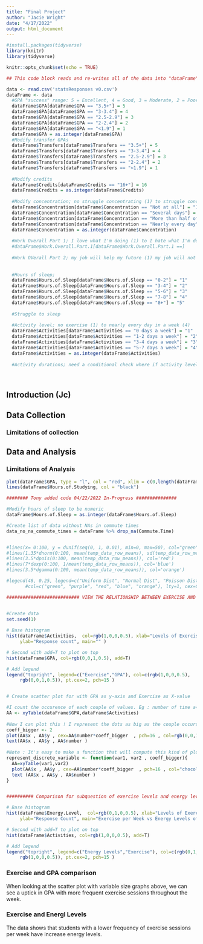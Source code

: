 ---
title: "Final Project"
author: "Jacie Wright"
date: "4/17/2022"
output: html_document
---

```{r setup, include=FALSE}
#install.packages(tidyverse)
library(knitr)
library(tidyverse)

knitr::opts_chunk$set(echo = TRUE)
```

```{r}

## This code block reads and re-writes all of the data into "dataFrame" to be used in each analysis

data <- read.csv('statsResponses v0.csv')
dataFrame <- data
  #GPA "success" range: 5 = Excellent, 4 = Good, 3 = Moderate, 2 = Poor, 1 = Bad
  dataFrame$GPA[dataFrame$GPA == "3.5+"] = 5
  dataFrame$GPA[dataFrame$GPA == "3-3.4"] = 4
  dataFrame$GPA[dataFrame$GPA == "2.5-2.9"] = 3
  dataFrame$GPA[dataFrame$GPA == "2-2.4"] = 2
  dataFrame$GPA[dataFrame$GPA == "<1.9"] = 1
  dataFrame$GPA = as.integer(dataFrame$GPA)
  #Modify transfer GPAs
  dataFrame$Transfers[dataFrame$Transfers == "3.5+"] = 5
  dataFrame$Transfers[dataFrame$Transfers == "3-3.4"] = 4
  dataFrame$Transfers[dataFrame$Transfers == "2.5-2.9"] = 3
  dataFrame$Transfers[dataFrame$Transfers == "2-2.4"] = 2
  dataFrame$Transfers[dataFrame$Transfers == "<1.9"] = 1
 
  #Modify credits
  dataFrame$Credits[dataFrame$Credits == "16+"] = 16
  dataFrame$Credits = as.integer(dataFrame$Credits)
  
  #Modify concentration; no struggle concentrating (1) to struggle concentrating every day (4)
  dataFrame$Concentration[dataFrame$Concentration == "Not at all"] = "1"
  dataFrame$Concentration[dataFrame$Concentration == "Several days"] = "2"
  dataFrame$Concentration[dataFrame$Concentration == "More than half of the days"] = "3"
  dataFrame$Concentration[dataFrame$Concentration == "Nearly every day"] = "4"
  dataFrame$Concentration = as.integer(dataFrame$Concentration)
   
  #Work Overall Part 1; I love what I'm doing (1) to I hate what I'm doing (5)
  #dataFrame$Work.Overall.Part.1[dataFrame$Work.Overall.Part.1 ==]
  
  #Work OVerall Part 2; my job will help my future (1) my job will not help my future (5)
  
  
  #Hours of sleep; 
  dataFrame$Hours.of.Sleep[dataFrame$Hours.of.Sleep == "0-2"] = "1"
  dataFrame$Hours.of.Sleep[dataFrame$Hours.of.Sleep == "3-4"] = "2"
  dataFrame$Hours.of.Sleep[dataFrame$Hours.of.Sleep == "5-6"] = "3"
  dataFrame$Hours.of.Sleep[dataFrame$Hours.of.Sleep == "7-8"] = "4"
  dataFrame$Hours.of.Sleep[dataFrame$Hours.of.Sleep == "8+"] = "5"
  
  #Struggle to sleep
  
  #Activity level; no exercise (1) to nearly every day in a week (4)
  dataFrame$Activities[dataFrame$Activities == "0 days a week"] = "1"
  dataFrame$Activities[dataFrame$Activities == "1-2 days a week"] = "2"
  dataFrame$Activities[dataFrame$Activities == "3-4 days a week"] = "3"
  dataFrame$Activities[dataFrame$Activities == "5-7 days a week"] = "4"
  dataFrame$Activities = as.integer(dataFrame$Activities)
  
  #Activity durations; need a conditional check where if activity level = 1 set to 0
  
  

```

## Introduction (Jc)

## Data Collection

### Limitations of collection

## Data and Analysis

### Limitations of Analysis


``` {r}

plot(dataFrame$GPA, type = "l", col = "red", xlim = c(0,length(dataFrame$Timestamp)), ylim = c(0,max(dataFrame$Hours.of.Studying)))
lines(dataFrame$Hours.of.Studying, col = "black")

```


``` {r}

######## Tony added code 04/22/2022 In-Progress ###############

#Modify hours of sleep to be numeric
dataFrame$Hours.of.Sleep = as.integer(dataFrame$Hours.of.Sleep)

#Create list of data without NAs in commute times
data_no_na_commute_times = dataFrame %>% drop_na(Commute.Time)


#lines(x= 0:100, y = dunif(seq(0, 1, 0.01), min=0, max=50), col="green")
#lines(1.35*dnorm(0:100, mean(temp_data_row_means), sd(temp_data_row_means)), col='purple')
#lines(3.5*dpois(0:100, mean(temp_data_row_means)), col='red')
#lines(7*dexp(0:100, 1/mean(temp_data_row_means)), col='blue')
#lines(3.5*dgamma(0:100, mean(temp_data_row_means)), col='orange')

#legend(48, 0.25, legend=c("Uniform Dist", "Normal Dist", "Poisson Dist", "Exponential Dist", "Gamma Dist"),
       #col=c("green", "purple", "red", "blue", "orange"), lty=1, cex=0.75)

########################### VIEW THE RELATIONSHIP BETWEEN EXERCISE AND GPA ##############


#Create data
set.seed(1)
 
# Base histogram
hist(dataFrame$Activities,  col=rgb(1,0,0,0.5), xlab="Levels of Exercise and GPA", 
     ylab="Response count", main="" )

# Second with add=T to plot on top
hist(dataFrame$GPA, col=rgb(0,0,1,0.5), add=T)

# Add legend
legend("topright", legend=c("Exercise","GPA"), col=c(rgb(1,0,0,0.5), 
     rgb(0,0,1,0.5)), pt.cex=2, pch=15 )


# Create scatter plot for with GPA as y-axis and Exercise as X-value

#I count the occurence of each couple of values. Eg : number of time a=1 and b=1, number of time a=1 and b=2 etc...
AA <- xyTable(dataFrame$GPA,dataFrame$Activities)
 
#Now I can plot this ! I represent the dots as big as the couple occurs often
coeff_bigger <- 2
plot(AA$x , AA$y , cex=AA$number*coeff_bigger  , pch=16 , col=rgb(0,0,1,0.5) , xlab= "Gpa levels" , ylab="Exercise levels" , xlim=c(0,6) , ylim=c(0,6), main="Excercse levels per week VS GPA")
text(AA$x , AA$y , AA$number )
 
#Note : It's easy to make a function that will compute this kind of plot automaticaly :
represent_discrete_variable <- function(var1, var2 , coeff_bigger){
  AA=xyTable(var1,var2)
  plot(AA$x , AA$y , cex=AA$number*coeff_bigger  , pch=16 , col="chocolate1" , xlab= "value of a" , ylab="value of b" )
  text (AA$x , AA$y , AA$number )
}


########## Comparison for subquestion of exercise levels and energy levels ##############################

# Base histogram
hist(dataFrame$Energy.Level,  col=rgb(0,1,0,0.5), xlab="Levels of Exercise and Energy", 
     ylab="Response Count", main="Exercise per Week vs Energy Levels of Last Two Weeks", ylim = c(0,25))

# Second with add=T to plot on top
hist(dataFrame$Activities, col=rgb(1,0,0,0.5), add=T)

# Add legend
legend("topright", legend=c("Energy Levels","Exercise"), col=c(rgb(0,1,0,0.5), 
     rgb(1,0,0,0.5)), pt.cex=2, pch=15 )

```


### Exercise and GPA comparison

When looking at the scatter plot with variable size graphs above, we can see a uptick in GPA with more frequent exercise sessions throughout the week. 

### Exercise and Energl Levels
The data shows that students with a lower frequency of exercise sessions per week have increase energy levels.